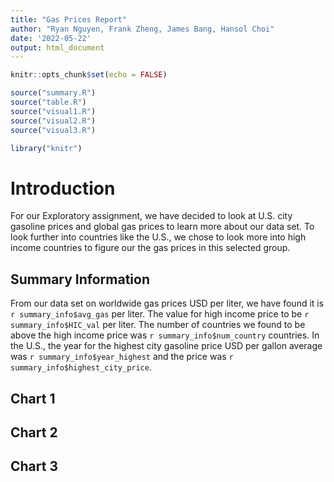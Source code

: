 ```yaml
---
title: "Gas Prices Report"
author: "Ryan Nguyen, Frank Zheng, James Bang, Hansol Choi"
date: '2022-05-22'
output: html_document
---
```


```r
knitr::opts_chunk$set(echo = FALSE)

source("summary.R")
source("table.R")
source("visual1.R")
source("visual2.R")
source("visual3.R")

library("knitr")
```

# Introduction

For our Exploratory assignment, we have decided to look at U.S. city gasoline prices and global gas prices to learn more about our data set. To look further into countries like the U.S., we chose to look more into high income countries to figure our the gas prices in this selected group.

## Summary Information

From our data set on worldwide gas prices USD per liter, we have found it is `r summary_info$avg_gas` per liter. The value for high income price to be `r summary_info$HIC_val` per liter. The number of countries we found to be above the high income price was `r summary_info$num_country` countries. In the U.S., the year for the highest city gasoline price USD per gallon average was `r summary_info$year_highest` and the price was `r summary_info$highest_city_price`.


## Chart 1

## Chart 2

## Chart 3
